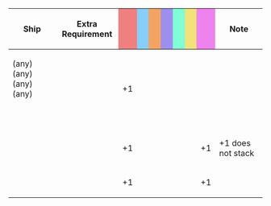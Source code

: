 {|class="wikitable" style="width:100%; text-align: center; vertical-align: middle;"
|-
! style="width: 20%;" | Ship
! style="width: 25%;" | Extra Requirement
! style="width: 5%; background-color: lightcoral;" | {{Firepower}}
! style="width: 5%; background-color: lightskyblue;" | {{Torpedo}}
! style="width: 5%; background-color: sandybrown;" | {{AA}}
! style="width: 5%; background-color: #9C8FEE;" | {{ASW}}
! style="width: 5%; background-color: #7fffd4;" | {{LOS}}
! style="width: 5%; background-color: #F2E279;" | {{Armor}}
! style="width: 5%; background-color: violet;" | {{Evasion}}
! style="width: 20%;" | Note
|-
! {{ShipLink|Hiyou}} (any)<br/>{{ShipLink|Junyou}} (any)<br/>{{ShipLink|Shoukaku}} (any)<br/>{{ShipLink|Zuikaku}} (any)<br/>{{ShipLink|Zuihou}}<br/>{{ShipLink|Ryuuhou}}<br/>{{ShipLink|Shouhou/Kai}}
| style="text-align:left;" | 
| +1 || || || || || || 
| style="text-align:left;" | 
|-
! {{ShipLink|Zuihou Kai}}<br/>{{ShipLink|Ryuuhou Kai|Ryuuhou Kai Ni E|Ryuuhou Kai Ni|text=Ryuuhou Kai/Kai Ni (E)}}
| style="text-align:left;" | 
| +1 || || || || || || +1
| style="text-align:left;" | {{Evasion}}+1 does not stack
|-
! {{ShipLink|Zuihou Kai Ni|Zuihou Kai Ni B|text=Zuihou Kai Ni (B)}}
| style="text-align:left;" | 
| +1 || || || || || || +1
| style="text-align:left;" | 
|}